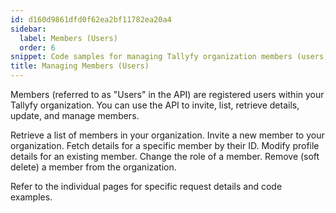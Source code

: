 ```yaml
---
id: d160d9861dfd0f62ea2bf11782ea20a4
sidebar:
  label: Members (Users)
  order: 6
snippet: Code samples for managing Tallyfy organization members (users) via the API.
title: Managing Members (Users)
---
```


Members (referred to as "Users" in the API) are registered users within your Tallyfy organization. You can use the API to invite, list, retrieve details, update, and manage members.


<CardGrid>
<LinkTitleCard header="<b>List members</b>" href="./list-members/"> Retrieve a list of members in your organization. </LinkTitleCard>
<LinkTitleCard header="<b>Invite member</b>" href="./invite-member/"> Invite a new member to your organization. </LinkTitleCard>
<LinkTitleCard header="<b>Get member</b>" href="./get-member/"> Fetch details for a specific member by their ID. </LinkTitleCard>
<LinkTitleCard header="<b>Update member</b>" href="./update-member/"> Modify profile details for an existing member. </LinkTitleCard>
<LinkTitleCard header="<b>Update member role</b>" href="./update-member-role/"> Change the role of a member. </LinkTitleCard>
<LinkTitleCard header="<b>Remove member</b>" href="./remove-member/"> Remove (soft delete) a member from the organization. </LinkTitleCard>
</CardGrid>

Refer to the individual pages for specific request details and code examples.